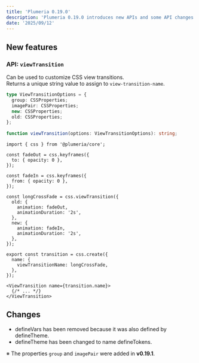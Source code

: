 ```yaml
---
title: 'Plumeria 0.19.0'
description: 'Plumeria 0.19.0 introduces new APIs and some API changes. (2 min read)'
date: '2025/09/12'
---
```


## New features
### API: `viewTransition`
Can be used to customize CSS view transitions.  
Returns a unique string value to assign to `view-transition-name`.
```ts title="TypeScript"
type ViewTransitionOptions = {
  group: CSSProperties;
  imagePair: CSSProperties;
  new: CSSProperties;
  old: CSSProperties;
};
 
function viewTransition(options: ViewTransitionOptions): string;
```

```tsx
import { css } from '@plumeria/core';

const fadeOut = css.keyframes({
  to: { opacity: 0 },
});

const fadeIn = css.keyframes({
  from: { opacity: 0 },
});

const longCrossFade = css.viewTransition({
  old: {
    animation: fadeOut,
    animationDuration: '2s',
  },
  new: {
    animation: fadeIn,
    animationDuration: '2s',
  },
});

export const transition = css.create({
  name: {
    viewTransitionName: longCrossFade,
  },
});

<ViewTransition name={transition.name}>
  {/* ... */}
</ViewTransition>
```

## Changes
- defineVars has been removed because it was also defined by defineTheme.
- defineTheme has been changed to name defineTokens.

※ The properties `group` and `imagePair` were added in **v0.19.1**.

<Cards>
  <Card title="API reference viewTransition" href="/docs/api-reference/viewTransition" description="Learn more about the viewTransition" />
  <Card title="API reference defineTokens" href="/docs/api-reference/defineTokens" description="Learn more about the defineTokens" />
</Cards>
